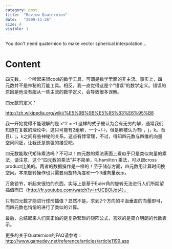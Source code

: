 ```yaml
---
category: post
title:  "Review Quaternion"
date:   "2009-11-26"
size: 4
visible: 1
---
```


You don't need quaternion to make vector spherical interpolation... 

# Content


四元数，一个听起来很cool的数学工具，可谓是数学里面的非主流。事实上，四元数并不是神秘的万能工具。相反，我一直觉得这是个“错误”的数学定义。错误的原因是他没有服从一些主流的数学定义，会导致很多误解。

四元数的定义：

http://zh.wikipedia.org/wiki/%E5%9B%9B%E5%85%83%E6%95%B8

我一开始觉得不能理解的是 x^2 = -1 这样的式子被认为会有无穷的解，通常我们知道在复数的理论中，这只可能有2组解，一个+/-i，但是解被认为有i ，j，k。而且i，j，k之间有些神秘的关系。这点有悖常理，不过，得知四元数与四维的向量空间同胚，让我还是勉强的接受吧。

四元数能取代矩阵乘法吗？不可以！四元数的乘法表面上看似乎只是类似向量的乘法，请注意，这个“四元数的乘法”并不简单，叫hamilton 乘法，可以跟cross product比美的。两者的数据操作是一样的！至于储存方面，四元数用计算时间换空间。本来旋转操作也只需要用旋转角度和一个3维向量表示。

万象锁节，听起来很怕的东西，实际上是基于Euler角的旋转无法进行人们所期望插值而已（http://fr.youtube.com/watch?v=rrUCBOlJdt4）。

只有四元数才能进行球形插值？显然不是。求到2个方向的平面垂直的向量即可，而四元数也悄悄的进行了类似的计算。

最后，总结起来人们真正怕的是复杂繁琐的矩阵公式，喜欢的是简介明朗的代数表示。

更多的关于Quaternion的FAQ请参考：http://www.gamedev.net/reference/articles/article1199.asp

